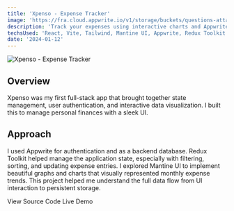 ```yaml
---
title: 'Xpenso - Expense Tracker'
image: 'https://fra.cloud.appwrite.io/v1/storage/buckets/questions-attachment/files/684a729c0015e4dec8a2/view?project=68465b0b0011b7d2e8b0&mode=admin'
description: 'Track your expenses using interactive charts and Appwrite backend.'
techsUsed: 'React, Vite, Tailwind, Mantine UI, Appwrite, Redux Toolkit'
date: '2024-01-12'
---
```


<Image
  src="https://fra.cloud.appwrite.io/v1/storage/buckets/questions-attachment/files/684a729c0015e4dec8a2/view?project=68465b0b0011b7d2e8b0&mode=admin"
  alt="Xpenso - Expense Tracker"
  width={1200}
  height={400}
  className="aspect-video rounded-lg"
/>

## Overview

Xpenso was my first full-stack app that brought together state management, user authentication, and interactive data visualization. I built this to manage personal finances with a sleek UI.

## Approach

I used Appwrite for authentication and as a backend database. Redux Toolkit helped manage the application state, especially with filtering, sorting, and updating expense entries. I explored Mantine UI to implement beautiful graphs and charts that visually represented monthly expense trends. This project helped me understand the full data flow from UI interaction to persistent storage.

<div className="mt-6 flex gap-4">
  <Link
    href="https://github.com/Ace-Aryal/Xpenso"
    className="border-input bg-background hover:bg-accent hover:text-accent-foreground inline-flex items-center rounded-md border px-2 py-1 text-sm font-medium shadow-sm transition-colors"
  >
    <span>View Source Code</span>
  </Link>
  <Link
    href="https://expense-tracker-app-theta-one.vercel.app/dashboard"
    className="bg-primary text-primary-foreground hover:bg-primary/90 inline-flex h-8 items-center rounded-md px-2 py-1 text-sm font-medium shadow"
  >
    <span>Live Demo</span>
  </Link>
</div>
